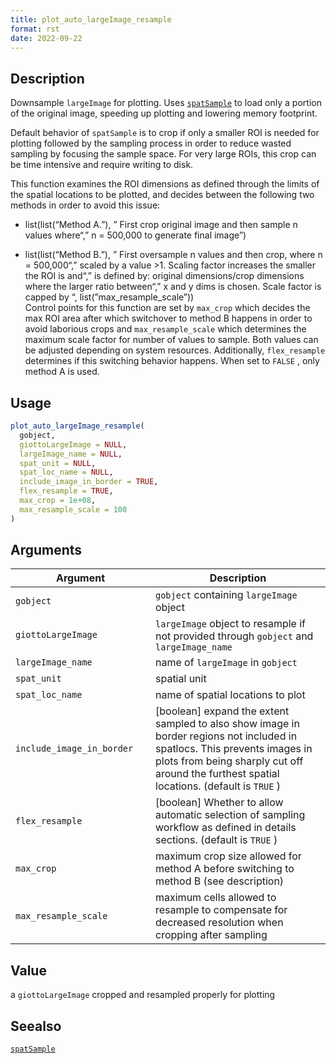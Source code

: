 ```yaml
--- 
title: plot_auto_largeImage_resample 
format: rst 
date: 2022-09-22 
--- 
```


## Description

Downsample `largeImage` for plotting. Uses [`spatSample`](#spatsample) 
 to load only a portion of the original image, speeding up plotting and lowering memory
 footprint.
 
 Default behavior of `spatSample` is to crop if only a smaller ROI is needed for plotting
 followed by the sampling process in order to reduce wasted sampling by focusing the
 sample space. For very large ROIs, this crop can be time intensive and require
 writing to disk.
 
 This function examines the ROI dimensions as defined through the limits of the spatial
 locations to be plotted, and decides between the following two methods in order to
 avoid this issue:
   

*  list(list("Method A."), " First crop original image and then sample n values where\n", "  n = 500,000 to generate final image")   

*  list(list("Method B."), " First oversample n values and then crop, where n = 500,000\n", "  scaled by a value >1. Scaling factor increases the smaller the ROI is and\n", "  is defined by: original dimensions/crop dimensions where the larger ratio between\n", "  x and y dims is chosen. Scale factor is capped by ", list("max_resample_scale"))  
 Control points for this function are set by `max_crop` which decides the max
 ROI area after which switchover to method B happens in order to avoid laborious crops
 and `max_resample_scale` which determines the maximum scale factor for number
 of values to sample. Both values can be adjusted depending on system resources.
 Additionally, `flex_resample` determines if this switching behavior happens.
 When set to `FALSE` , only method A is used.


## Usage

```r
plot_auto_largeImage_resample(
  gobject,
  giottoLargeImage = NULL,
  largeImage_name = NULL,
  spat_unit = NULL,
  spat_loc_name = NULL,
  include_image_in_border = TRUE,
  flex_resample = TRUE,
  max_crop = 1e+08,
  max_resample_scale = 100
)
```


## Arguments

Argument      |Description
------------- |----------------
`gobject`     |     `gobject` containing `largeImage` object
`giottoLargeImage`     |     `largeImage` object to resample if not provided through `gobject` and `largeImage_name`
`largeImage_name`     |     name of `largeImage` in `gobject`
`spat_unit`     |     spatial unit
`spat_loc_name`     |     name of spatial locations to plot
`include_image_in_border`     |     [boolean] expand the extent sampled to also show image in border regions not included in spatlocs. This prevents images in plots from being sharply cut off around the furthest spatial locations. (default is `TRUE` )
`flex_resample`     |     [boolean] Whether to allow automatic selection of sampling workflow as defined in details sections. (default is `TRUE` )
`max_crop`     |     maximum crop size allowed for method A before switching to method B (see description)
`max_resample_scale`     |     maximum cells allowed to resample to compensate for decreased resolution when cropping after sampling


## Value

a `giottoLargeImage` cropped and resampled properly for plotting


## Seealso

[`spatSample`](#spatsample)



